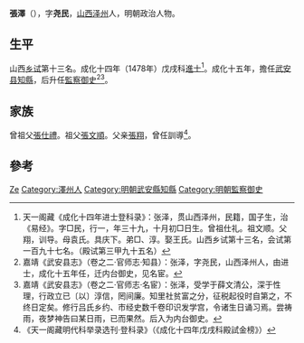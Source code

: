 {{Otheruses|other=名为張澤的其他人物|张泽}}

'''張澤'''（{{bd|？||？||}}），字'''尧民'''，[[山西|山西]][[泽州|泽州]]人，明朝政治人物。

== 生平 ==
山西[[乡试|乡试]]第十三名。成化十四年（1478年）戊戌科[[進士|進士]]<ref>天一阁藏《成化十四年进士登科录》：张泽，贯山西泽州，民籍，国子生，治《易经》。字□民，行一，年三十九，十月初□日生。曾祖仕礼。祖文顺。父翔，训导。母袁氏。具庆下。弟□、淳。娶王氏。山西乡试第十三名，会试第一百九十七名。（殿试第三甲九十五名）</ref>。成化十五年，擔任[[武安县|武安县]][[知縣|知縣]]，后升任[[監察御史|監察御史]]<ref>嘉靖《武安县志》（卷之二·官师志·知县）：张泽，字尧民，山西泽州人，由进士，成化十五年任，迁内台御史，见名宦。</ref><ref>嘉靖《武安县志》（卷之二·官师志·名宦）：张泽，受学于薛文清公，深于性理，行政立已〔以〕淳信，罔间廉。知里社贫富之分，征税起役时自第之，不终日定矣。修行吕氏乡约、市经史数千卷印识发学宫，令诸生日诵习焉。尝祷雨，夜梦神告曰某日雨，已而果然。后入为内台御史。</ref>。

== 家族 ==
曾祖父[[張仕禮|張仕禮]]。祖父[[張文順|張文順]]。父亲[[張翔|張翔]]，曾任訓導<ref>《天一阁藏明代科举录选刊·登科录》（《成化十四年戊戌科殿試金榜》）</ref>。

== 參考 ==
{{Reflist}}

{{成化十四年戊戌科殿試金榜}}

{{Authority control}}

{{DEFAULTSORT:Zhang张}}
[[Category:张姓|Ze]]
[[Category:澤州人|Category:澤州人]]
[[Category:明朝武安縣知縣|Category:明朝武安縣知縣]]
[[Category:明朝監察御史|Category:明朝監察御史]]


{{明朝人物小作品}}